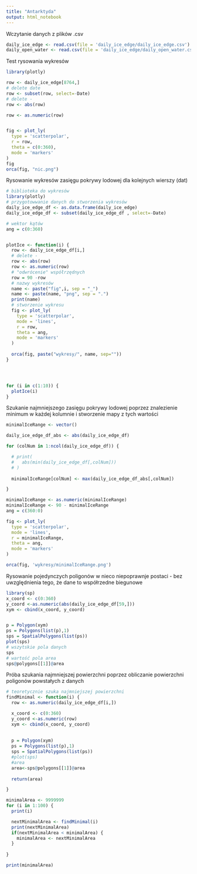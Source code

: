 ```yaml
---
title: "Antarktyda"
output: html_notebook
---
```


Wczytanie danych z plików .csv
```r
daily_ice_edge <- read.csv(file = 'daily_ice_edge/daily_ice_edge.csv')
daily_open_water <- read.csv(file = 'daily_ice_edge/daily_open_water.csv')
```


Test rysowania wykresów
```r

library(plotly)

row <- daily_ice_edge[8764,]
# delete date
row <- subset(row, select=-Date)
# delete -
row <- abs(row)

row <- as.numeric(row)


fig <- plot_ly(
  type = 'scatterpolar',
  r = row,
  theta = c(0:360),
  mode = 'markers'
)
fig
orca(fig, "nic.png")

```


Rysowanie wykresów zasięgu pokrywy lodowej dla kolejnych wierszy (dat)
```r
# biblioteka do wykresów
library(plotly)
# przygotowwanie danych do stworzenia wykresów
daily_ice_edge_df <- as.data.frame(daily_ice_edge)
daily_ice_edge_df <- subset(daily_ice_edge_df , select=-Date)

# wektor kątów
ang = c(0:360)


plotIce <- function(i) {
  row <- daily_ice_edge_df[i,]
  # delete -
  row <- abs(row)
  row <- as.numeric(row)
  # "odwrócenie" współrzędnych
  row = 90 -row
  # nazwy wykresów
  name <- paste("fig",i, sep = "_")
  name <- paste(name, "png", sep = ".")
  print(name)
  # stworzenie wykresu
  fig <- plot_ly(
    type = 'scatterpolar',
    mode = 'lines',
    r = row,
    theta = ang,
    mode = 'markers'
  )
  
  orca(fig, paste("wykresy/", name, sep=""))
}




for (i in c(1:10)) {
  plotIce(i)
}

```



  
Szukanie najmniejszego zasięgu pokrywy lodowej poprzez znalezienie minimum w każdej kolumnie i stworzenie mapy z tych wartości
```r

minimalIceRange <- vector()

daily_ice_edge_df_abs <- abs(daily_ice_edge_df)

for (colNum in 1:ncol(daily_ice_edge_df)) {

  # print(
  #   abs(min(daily_ice_edge_df[,colNum]))
  # )
  
  minimalIceRange[colNum] <- max(daily_ice_edge_df_abs[,colNum])

}

minimalIceRange <- as.numeric(minimalIceRange)
minimalIceRange <- 90 - minimalIceRange
ang = c(360:0)

fig <- plot_ly(
  type = 'scatterpolar',
  mode = 'lines',
  r = minimalIceRange,
  theta = ang,
  mode = 'markers'
)

orca(fig, 'wykresy/minimalIceRange.png')

```
Rysowanie pojedynczych poligonów w nieco niepoprawnje postaci - bez uwzględnienia tego, że dane to współrzedne biegunowe
```r


library(sp)
x_coord <- c(0:360)
y_coord <-as.numeric(abs(daily_ice_edge_df[59,]))
xym <- cbind(x_coord, y_coord)


p = Polygon(xym)
ps = Polygons(list(p),1)
sps = SpatialPolygons(list(ps))
plot(sps)
# wszytskie pola danych
sps
# wartość pola area
sps@polygons[[1]]@area

```

Próba szukania najmniejszej powierzchni poprzez obliczanie powierzchni poligonów powstałych z danych
```r

# teoretycznie szuka najmniejszej powierzchni
findMinimal <- function(i) {
  row <- as.numeric(daily_ice_edge_df[i,])

  x_coord <- c(0:360)
  y_coord <-as.numeric(row)
  xym <- cbind(x_coord, y_coord)
  
  
  p = Polygon(xym)
  ps = Polygons(list(p),1)
  sps = SpatialPolygons(list(ps))
  #plot(sps)
  #area
  area<-sps@polygons[[1]]@area
  
  return(area)

}

minimalArea <- 9999999
for (i in 1:100) {
  print(i)

  nextMinimalArea <- findMinimal(i)
  print(nextMinimalArea)
  if(nextMinimalArea < minimalArea) {
    minimalArea <- nextMinimalArea
  }
  
}

print(minimalArea)


```



